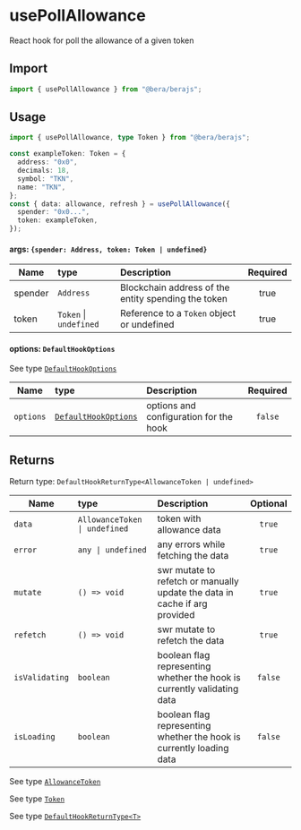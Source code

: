 # usePollAllowance

React hook for poll the allowance of a given token

## Import

```ts twoslash
import { usePollAllowance } from "@bera/berajs";
```

## Usage

```ts twoslash [example.ts]
import { usePollAllowance, type Token } from "@bera/berajs";

const exampleToken: Token = {
  address: "0x0",
  decimals: 18,
  symbol: "TKN",
  name: "TKN",
};
const { data: allowance, refresh } = usePollAllowance({
  spender: "0x0...",
  token: exampleToken,
});
```


#### args: `{spender: Address, token: Token | undefined}`

| Name   | type     | Description                                               | Required |
| ------ | :------- | :-------------------------------------------------------- | :------: |
| spender | `Address`            | Blockchain address of the entity spending the token | true    |
| token   | `Token` \| `undefined` | Reference to a `Token` object or undefined          | true     |

#### options: `DefaultHookOptions`

See type [`DefaultHookOptions`](/types/DefaultHookOptions/)

| Name      | type                                               | Description                            | Required |
| --------- | :------------------------------------------------- | :------------------------------------- | :------: |
| `options` | [`DefaultHookOptions`](/types/DefaultHookOptions/) | options and configuration for the hook | `false`  |



## Returns 
Return type: `DefaultHookReturnType<AllowanceToken | undefined>`

| Name           | type                                | Description                                                                | Optional |
| -------------- | :---------------------------------- | :------------------------------------------------------------------------- | :------: |
| `data`         | `AllowanceToken \| undefined`        | token with allowance data                                     |  `true`  |
| `error`        | `any \| undefined`                  | any errors while fetching the data                                         |  `true`  |
| `mutate`       | `() => void` | swr mutate to refetch or manually update the data in cache if arg provided |  `true`  |
| `refetch`      | `() => void`                        | swr mutate to refetch the data                                             |  `true`  |
| `isValidating` | `boolean`                           | boolean flag representing whether the hook is currently validating data    | `false`  |
| `isLoading`    | `boolean`                           | boolean flag representing whether the hook is currently loading data       | `false`  |


See type [`AllowanceToken`](/types/AllowanceToken/)

See type [`Token`](/types/Token/)

See type [`DefaultHookReturnType<T>`](/types/DefaultHookReturnType/)
